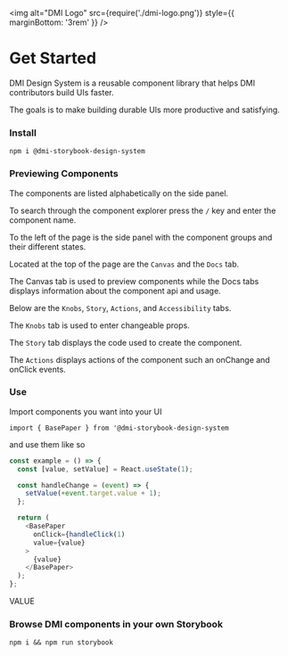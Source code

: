 
<Meta title="DMI Design System|Intro" />

<img
  alt="DMI Logo"
  src={require('./dmi-logo.png')}
  style={{ marginBottom: '3rem' }}
/>

# Get Started

DMI Design System is a reusable component library that helps DMI contributors build UIs faster.

The goals is to make building durable UIs more productive and satisfying.

### Install

`npm i @dmi-storybook-design-system`

### Previewing Components

The components are listed alphabetically on the side panel.

To search through the component explorer press the `/` key and enter the component name.

To the left of the page is the side panel with the component groups and their different states.

Located at the top of the page are the `Canvas` and the `Docs` tab.

The Canvas tab is used to preview components while the Docs tabs displays information about the component api and usage.

Below are the `Knobs`, `Story`, `Actions`, and `Accessibility` tabs.

The `Knobs` tab is used to enter changeable props.

The `Story` tab displays the code used to create the component.

The `Actions` displays actions of the component such an onChange and onClick events.

### Use

Import components you want into your UI

`import { BasePaper } from '@dmi-storybook-design-system`

and use them like so

```javascript
const example = () => {
  const [value, setValue] = React.useState(1);

  const handleChange = (event) => {
    setValue(+event.target.value + 1);
  };

  return (
    <BasePaper
      onClick={handleClick(1)
      value={value}
    >
      {value}
    </BasePaper>
  );
};
```

<Story name="example">
  <BasePaper 
    style={{
        backgroundColor: msDeepPurple,
        padding: '2rem',
        color: msMainGreen,
        fontFamily: 'RedHatText',
        fontSize: '2.5rem',
        fontWeight: 'bold',
      }} 
      onClick={action('handleclick')}
      value={1}
    >
      VALUE
  </BasePaper>
</Story>

### Browse DMI components in your own Storybook

```npm i && npm run storybook```